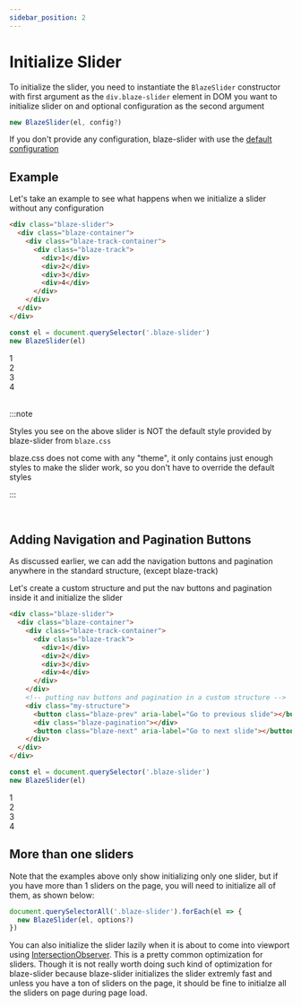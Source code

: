 ```yaml
---
sidebar_position: 2
---
```



# Initialize Slider

To initialize the slider, you need to instantiate the `BlazeSlider` constructor with first argument as the `div.blaze-slider` element in DOM you want to initialize slider on and optional configuration as the second argument

```javascript
new BlazeSlider(el, config?)
```

If you don't provide any configuration, blaze-slider with use the [default configuration](/docs/api/BlazeConfig#default-config)

## Example

Let's take an example to see what happens when we initialize a slider without any configuration

```html
<div class="blaze-slider">
  <div class="blaze-container">
    <div class="blaze-track-container">
      <div class="blaze-track">
        <div>1</div>
        <div>2</div>
        <div>3</div>
        <div>4</div>
      </div>
    </div>
  </div>
</div>
```

```js
const el = document.querySelector('.blaze-slider')
new BlazeSlider(el)
```

<ExampleSlider>
  <div>1</div>
  <div>2</div>
  <div>3</div>
  <div>4</div>
</ExampleSlider>

<br />

:::note

Styles you see on the above slider is NOT the default style provided by blaze-slider from `blaze.css`

blaze.css does not come with any "theme", it only contains just enough styles to make the slider work, so you don't have to override the default styles

:::

<br />

## Adding Navigation and Pagination Buttons

As discussed earlier, we can add the navigation buttons and pagination anywhere in the standard structure, (except blaze-track)

Let's create a custom structure and put the nav buttons and pagination inside it and initialize the slider

```html
<div class="blaze-slider">
  <div class="blaze-container">
    <div class="blaze-track-container">
      <div class="blaze-track">
        <div>1</div>
        <div>2</div>
        <div>3</div>
        <div>4</div>
      </div>
    </div>
    <!-- putting nav buttons and pagination in a custom structure -->
    <div class="my-structure">
      <button class="blaze-prev" aria-label="Go to previous slide"></button>
      <div class="blaze-pagination"></div>
      <button class="blaze-next" aria-label="Go to next slide"></button>
    </div>
  </div>
</div>
```

```js
const el = document.querySelector('.blaze-slider')
new BlazeSlider(el)
```

<ExampleSlider addNav={true} addPagination={true}>
  <div>1</div>
  <div>2</div>
  <div>3</div>
  <div>4</div>
</ExampleSlider>

## More than one sliders

Note that the examples above only show initializing only one slider, but if you have more than 1 sliders on the page, you will need to initialize all of them, as shown below:

```javascript
document.querySelectorAll('.blaze-slider').forEach(el => {
  new BlazeSlider(el, options?)
})
```

You can also initialize the slider lazily when it is about to come into viewport using [IntersectionObserver](https://developer.mozilla.org/en-US/docs/Web/API/Intersection_Observer_API).
This is a pretty common optimization for sliders. Though it is not really worth doing such kind of optimization for blaze-slider because blaze-slider initializes the slider extremly fast
and unless you have a ton of sliders on the page, it should be fine to initialze all the sliders on page during page load.
